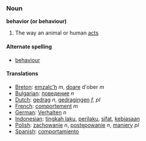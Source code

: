 === Noun ===
'''behavior (or behaviour)'''

#The way an animal or human [[act]]s

====Alternate spelling====
* [[behaviour]]

==== Translations ====
*[[Breton]]: [[emzalc'h]] ''m'', [[doare]] d'ober ''m''
*[[Bulgarian]]: [[поведение]] ''n''
*[[Dutch]]: [[gedrag]] ''n'', [[gedragingen]] ''f, pl''
*[[French]]: [[comportement]] ''m''
*[[German]]: [[Verhalten]] ''n''
*[[Indonesian]]: [[tingkah laku]], [[perilaku]], [[sifat]], [[biasa|kebiasaan]]
*[[Polish]]: [[zachowanie]] ''n'', [[postępowanie]] ''n'', [[maniery]] ''pl''
*[[Spanish]]: [[comportamiento]]